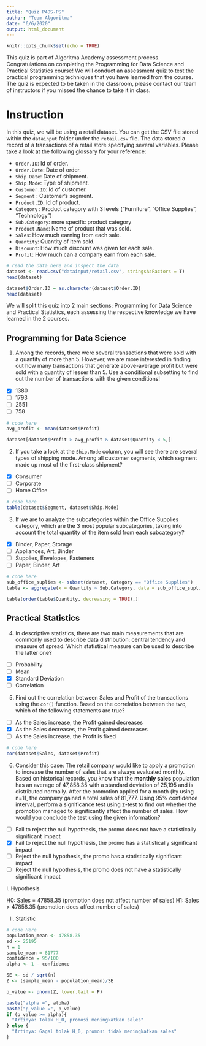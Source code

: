 ```yaml
---
title: "Quiz P4DS-PS"
author: "Team Algoritma"
date: "6/6/2020"
output: html_document
---
```


```r
knitr::opts_chunk$set(echo = TRUE)
```

This quiz is part of Algoritma Academy assessment process. Congratulations on completing the Programming for Data Science and Practical Statistics course! We will conduct an assessment quiz to test the practical programming techniques that you have learned from the course. The quiz is expected to be taken in the classroom, please contact our team of instructors if you missed the chance to take it in class.

# Instruction

In this quiz, we will be using a retail dataset. You can get the CSV file stored within the `datainput` folder under the `retail.csv` file. The data stored a record of a transactions of a retail store specifying several variables. Please take a look at the following glossary for your reference:

- `Order.ID`: Id of order.
- `Order.Date`: Date of order.
- `Ship.Date`: Date of shipment.
- `Ship.Mode`: Type of shipment.
- `Customer.ID`: Id of customer.
- `Segment` : Customer's segment.
- `Product.ID`: Id of product.
- `Category` : Product category with 3 levels ("Furniture", "Office Supplies", "Technology")
- `Sub.Category`: more specific product category
- `Product.Name`: Name of product that was sold.
- `Sales`: How much earning from each sale.
- `Quantity`: Quantity of item sold.
- `Discount`: How much discount was given for each sale.
- `Profit`: How much can a company earn from each sale.

```r
# read the data here and inspect the data
dataset <- read.csv("datainput/retail.csv", stringsAsFactors = T)
head(dataset)
```

```r
dataset$Order.ID = as.character(dataset$Order.ID)
head(dataset)
```

We will split this quiz into 2 main sections: Programming for Data Science and Practical Statistics, each assessing the respective knowledge we have learned in the 2 courses.

## Programming for Data Science

1. Among the records, there were several transactions that were sold with a quantity of more than 5. However, we are more interested in finding out how many transactions that generate above-average profit but were sold with a quantity of lesser than 5. Use a conditional subsetting to find out the number of transactions with the given conditions!
  - [x] 1380
  - [ ] 1793
  - [ ] 2551
  - [ ] 758
  
```r
# code here
avg_profit <- mean(dataset$Profit)

dataset[dataset$Profit > avg_profit & dataset$Quantity < 5,]
```


2. If you take a look at the `Ship.Mode` column, you will see there are several types of shipping mode. Among all customer segments, which segment made up most of the first-class shipment?
  - [x] Consumer
  - [ ] Corporate
  - [ ] Home Office
  
```r
# code here
table(dataset$Segment, dataset$Ship.Mode)
```


3. If we are to analyze the subcategories within the Office Supplies category, which are the 3 most popular subcategories, taking into account the total quantity of the item sold from each subcategory?
  - [x] Binder, Paper, Storage 
  - [ ] Appliances, Art, Binder
  - [ ] Supplies, Envelopes, Fasteners
  - [ ] Paper, Binder, Art
  
```r
# code here
sub_office_suplies <- subset(dataset, Category == "Office Supplies")
table <- aggregate(x = Quantity ~ Sub.Category, data = sub_office_suplies, FUN = sum)

table[order(table$Quantity, decreasing = TRUE),]
```


## Practical Statistics

4. In descriptive statistics, there are two main measurements that are commonly used to describe data distribution: central tendency and measure of spread. Which statistical measure can be used to describe the latter one?
  - [ ] Probability
  - [ ] Mean
  - [x] Standard Deviation
  - [ ] Correlation

5. Find out the correlation between Sales and Profit of the transactions using the `cor()` function. Based on the correlation between the two, which of the following statements are true?
  - [ ] As the Sales increase, the Profit gained decreases
  - [x] As the Sales decreases, the Profit gained decreases
  - [ ] As the Sales increase, the Profit is fixed
  
```r
# code here
cor(dataset$Sales, dataset$Profit)
```


6. Consider this case: The retail company would like to apply a promotion to increase the number of sales that are always evaluated monthly. Based on historical records, you know that the **monthly sales** population has an average of 47,858.35 with a standard deviation of 25,195 and is distributed normally. After the promotion applied for a month (by using n=1), the company gained a total sales of 81,777. Using 95% confidence interval, perform a significance test using z-test to find out whether the promotion managed to significantly affect the number of sales. How would you conclude the test using the given information?
  - [ ] Fail to reject the null hypothesis, the promo does not have a statistically significant impact
  - [x] Fail to reject the null hypothesis, the promo has a statistically significant impact
  - [ ] Reject the null hypothesis, the promo has a statistically significant impact
  - [ ] Reject the null hypothesis, the promo does not have a statistically significant impact

I. Hypothesis

H0: Sales = 47858.35 (promotion does not affect number of sales)
H1: Sales > 47858.35 (promotion does affect number of sales)

II. Statistic

```r
# code Here
population_mean <- 47858.35
sd <- 25195
n = 1
sample_mean = 81777
confidence = 95/100
alpha <- 1 - confidence
```

```r
SE <- sd / sqrt(n)
Z <- (sample_mean - population_mean)/SE
```

```r
p_value <- pnorm(Z, lower.tail = F)

paste("alpha =", alpha)
paste("p_value =", p_value)
if (p_value >= alpha){
  "Artinya: Tolak H_0, promosi meningkatkan sales"
} else {
  "Artinya: Gagal tolak H_0, promosi tidak meningkatkan sales"
}
```

